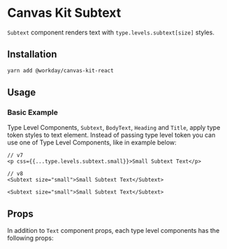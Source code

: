 


<Meta title="Components/Text/Subtext/React" />

# Canvas Kit Subtext

`Subtext` component renders text with `type.levels.subtext[size]` styles.

## Installation

```sh
yarn add @workday/canvas-kit-react
```

## Usage

### Basic Example

Type Level Components, `Subtext`, `BodyText`, `Heading` and `Title`, apply type token styles to text
element. Instead of passing type level token you can use one of Type Level Components, like in
example below:

```tsx
// v7
<p css={{...type.levels.subtext.small}}>Small Subtext Text</p>

// v8
<Subtext size="small">Small Subtext Text</Subtext>
```

```tsx
<Subtext size="small">Small Subtext Text</Subtext>
```

<ExampleCodeBlock code={Basic} />

## Props

In addition to `Text` component props, each type level components has the following props:

<ArgsTable of={TypeLevelComponent} />
